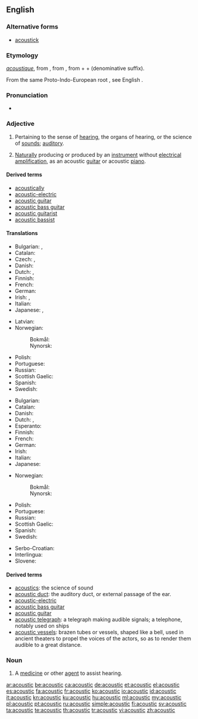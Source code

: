 ==English==

===Alternative forms===
* [[acoustick]] {{qualifier|obsolete}}

===Etymology===
{{etyl|fr|en}} ''[[acoustique]]'', from {{etyl|grc|en}} {{term|ἀκουστικός||auditory|lang=grc}}, from {{etyl|ine-pro|en}} {{m|ine-pro|*h₂ḱh₂owsyé-||to be sharp-eared}}, from {{m|ine-pro|*h₂eḱ-||sharp}} + {{m|ine-pro|*h₂ows-||ear}} + {{m|ine-pro|*yé-}} (denominative suffix).

From the same Proto-Indo-European root {{m|ine-pro|*h₂ḱh₂owsyé-}}, see English {{m|en|hear}}.

===Pronunciation===
* {{audio|En-us-acoustic.ogg|Audio (US)|lang=en}}

===Adjective===
{{en-adj|-}}

# Pertaining to the sense of [[hearing]], the organs of hearing, or the science of [[sounds]]; [[auditory]].
# {{context|music|lang=en}} [[naturally|Naturally]] producing or produced by an [[instrument]] without [[electrical]] [[amplification]], as an acoustic [[guitar]] or acoustic [[piano]].

====Derived terms====
* [[acoustically]]
* [[acoustic-electric]]
* [[acoustic guitar]]
* [[acoustic bass guitar]]
* [[acoustic guitarist]]
* [[acoustic bassist]]

====Translations====
{{trans-top|pertaining to hearing or the science of sounds}}
* Bulgarian: {{t|bg|слухов}}, {{t|bg|акустичен}}
* Catalan: {{t|ca|acústic}}
* Czech: {{t|cs|akustický}}, {{t|cs|zvukový}}
* Danish: {{t|da|akustisk}}
* Dutch: {{t+|nl|akoestisch}}, {{t+|nl|akoestische}}
* Finnish: {{t|fi|akustinen}}
* French: {{t+|fr|acoustique}}
* German: {{t+|de|akustisch}}
* Irish: {{t|ga|fuaimiúil}}, {{t+|ga|fuaime}}
* Italian: {{t+|it|acustico}}
* Japanese: {{t|ja|音の|tr=oto-no}}, {{t|ja|音響の|tr=onkyō-no}}
{{trans-mid}}
* Latvian: {{t|lv|akustisks}}
* Norwegian: 
*: Bokmål: {{t+|no|akustisk}}
*: Nynorsk: {{t+|no|akustisk}}
* Polish: {{t|pl|akustyczny}}
* Portuguese: {{t+|pt|acústico}}
* Russian: {{t+|ru|акусти́ческий}}
* Scottish Gaelic: {{t|gd|fuaimearra}}
* Spanish: {{t+|es|acústico}}
* Swedish: {{t+|sv|akustisk}}
{{trans-bottom}}

{{trans-top|producing or produced without electrical amplification}}
* Bulgarian: {{t|bg|акустичен}}
* Catalan: {{t|ca|acústic}}
* Danish: {{t|da|akustisk}}
* Dutch: {{t+|nl|akoestisch}}, {{t+|nl|akoestische}}
* Esperanto: {{t|eo|akustika}}
* Finnish: {{t|fi|akustinen}}
* French: {{t+|fr|acoustique}}
* German: {{t+|de|akustisch}}
* Irish: {{t|ga|fuaimiúil}}
* Italian: {{t+|it|acustico}}
* Japanese: {{t|ja|アコースティック|tr=akōsutikku}}
{{trans-mid}}
* Norwegian:
*: Bokmål: {{t+|no|akustisk}}
*: Nynorsk: {{t+|no|akustisk}}
* Polish: {{t|pl|akustyczny}}
* Portuguese: {{t+|pt|acústico}}
* Russian: {{t+|ru|акусти́ческий}}
* Scottish Gaelic: {{t|gd|fuaimearra}}
* Spanish: {{t+|es|acústico}}
* Swedish: {{t+|sv|akustisk}}
{{trans-bottom}}

{{checktrans-top}}
* Serbo-Croatian: {{t+check|sh|akustičan}}
* Interlingua: {{t-check|ia|acustic}}
* Slovene: {{t-check|sl|akustičen}}
{{trans-bottom}}

====Derived terms====
* [[acoustics]]: the science of sound
* [[acoustic duct]]: the auditory duct, or external passage of the ear.
* [[acoustic-electric]]
* [[acoustic bass guitar]]
* [[acoustic guitar]]
* [[acoustic telegraph]]: a telegraph making audible signals; a telephone, notably used on ships
* [[acoustic vessels]]: brazen tubes or vessels, shaped like a bell, used in ancient theaters to propel the voices of the actors, so as to render them audible to a great distance.

===Noun===
{{en-noun}}

# {{context|medicine|lang=en}} A [[medicine]] or other [[agent]] to assist hearing.

[[ar:acoustic]]
[[be:acoustic]]
[[ca:acoustic]]
[[de:acoustic]]
[[et:acoustic]]
[[el:acoustic]]
[[es:acoustic]]
[[fa:acoustic]]
[[fr:acoustic]]
[[ko:acoustic]]
[[io:acoustic]]
[[id:acoustic]]
[[it:acoustic]]
[[kn:acoustic]]
[[ku:acoustic]]
[[hu:acoustic]]
[[ml:acoustic]]
[[my:acoustic]]
[[pl:acoustic]]
[[pt:acoustic]]
[[ru:acoustic]]
[[simple:acoustic]]
[[fi:acoustic]]
[[sv:acoustic]]
[[ta:acoustic]]
[[te:acoustic]]
[[th:acoustic]]
[[tr:acoustic]]
[[vi:acoustic]]
[[zh:acoustic]]
